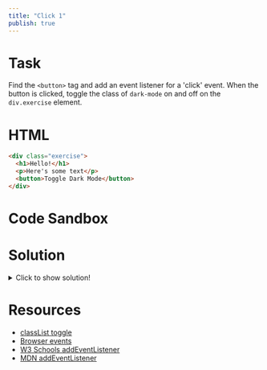 ```yaml
---
title: "Click 1"
publish: true
---
```


# Task

Find the `<button>` tag and add an event listener for a 'click' event. When the button is clicked, toggle the class of `dark-mode` on and off on the `div.exercise` element.

# HTML

```html
<div class="exercise">
  <h1>Hello!</h1>
  <p>Here's some text</p>
  <button>Toggle Dark Mode</button>
</div>
```

# Code Sandbox
<Sandbox src="/events-01.html" />

# Solution

<details>
  <summary>Click to show solution!</summary>

```javascript
const exercise = document.querySelector(".exercise")
const button = exercise.querySelector("button")
button.addEventListener("click", function() {
  exercise.classList.toggle("dark-mode")
})
```

</details>

# Resources

- [classList toggle](https://developer.mozilla.org/en-US/docs/Web/API/Element/classList)
- [Browser events](https://javascript.info/introduction-browser-events#addeventlistener)
- [W3 Schools addEventListener](https://www.w3schools.com/jsref/met_document_addeventlistener.asp)
- [MDN addEventListener](https://developer.mozilla.org/en-US/docs/Web/API/EventTarget/addEventListener)
